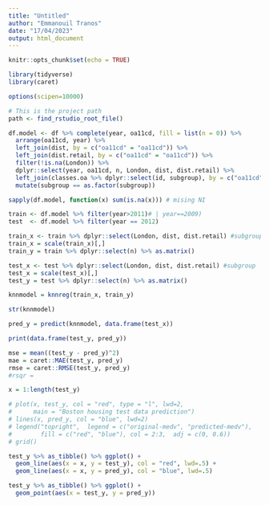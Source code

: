 ---
title: "Untitled"
author: "Emmanouil Tranos"
date: "17/04/2023"
output: html_document
---

```{r setup, include=FALSE}
knitr::opts_chunk$set(echo = TRUE)

library(tidyverse)
library(caret)

options(scipen=10000)

# This is the project path
path <- find_rstudio_root_file()
```


```{r}
df.model <- df %>% complete(year, oa11cd, fill = list(n = 0)) %>% 
  arrange(oa11cd, year) %>% 
  left_join(dist, by = c("oa11cd" = "oa11cd")) %>% 
  left_join(dist.retail, by = c("oa11cd" = "oa11cd")) %>% 
  filter(!is.na(London)) %>% 
  dplyr::select(year, oa11cd, n, London, dist, dist.retail) %>% 
  left_join(classes.oa %>% dplyr::select(id, subgroup), by = c("oa11cd" = "id")) %>% 
  mutate(subgroup == as.factor(subgroup))

sapply(df.model, function(x) sum(is.na(x))) # mising NI
```

```{r}

train <- df.model %>% filter(year>2011)# | year==2009)
test  <- df.model %>% filter(year == 2012)

train_x <- train %>% dplyr::select(London, dist, dist.retail) #subgroup
train_x = scale(train_x)[,]
train_y = train %>% dplyr::select(n) %>% as.matrix()

test_x <- test %>% dplyr::select(London, dist, dist.retail) #subgroup
test_x = scale(test_x)[,]
test_y = test %>% dplyr::select(n) %>% as.matrix()

knnmodel = knnreg(train_x, train_y)

str(knnmodel)

pred_y = predict(knnmodel, data.frame(test_x))

print(data.frame(test_y, pred_y))

mse = mean((test_y - pred_y)^2)
mae = caret::MAE(test_y, pred_y)
rmse = caret::RMSE(test_y, pred_y)
#rsqr = 

x = 1:length(test_y)

# plot(x, test_y, col = "red", type = "l", lwd=2,
#      main = "Boston housing test data prediction")
# lines(x, pred_y, col = "blue", lwd=2)
# legend("topright",  legend = c("original-medv", "predicted-medv"), 
#        fill = c("red", "blue"), col = 2:3,  adj = c(0, 0.6))
# grid()

test_y %>% as_tibble() %>% ggplot() +
  geom_line(aes(x = x, y = test_y), col = "red", lwd=.5) +
  geom_line(aes(x = x, y = pred_y), col = "blue", lwd=.5)

test_y %>% as_tibble() %>% ggplot() +
  geom_point(aes(x = test_y, y = pred_y))

```